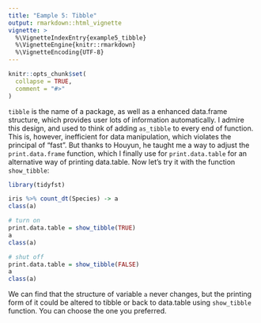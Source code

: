 ---
title: "Eample 5: Tibble"
output: rmarkdown::html_vignette
vignette: >
  %\VignetteIndexEntry{example5_tibble}
  %\VignetteEngine{knitr::rmarkdown}
  %\VignetteEncoding{UTF-8}
---

```{r, include = FALSE}
knitr::opts_chunk$set(
  collapse = TRUE,
  comment = "#>"
)
```
  `tibble` is the name of a package, as well as a enhanced data.frame structure, which provides user lots of information automatically. I admire this design, and used to think of adding `as_tibble` to every end of function. This is, however, inefficient for data manipulation, which violates the principal of "fast". But thanks to Houyun, he taught me a way to adjust the `print.data.frame` function, which I finally use for `print.data.table` for an alternative way of printing data.table. Now let's try it with the function `show_tibble`:
```{r,eval=FALSE}
library(tidyfst)

iris %>% count_dt(Species) -> a
class(a)

# turn on
print.data.table = show_tibble(TRUE)
a
class(a)

# shut off
print.data.table = show_tibble(FALSE)
a
class(a)
```

  We can find that the structure of variable `a` never changes, but the printing form of it could be altered to tibble or back to data.table using `show_tibble` function. You can choose the one you preferred.
  
  
